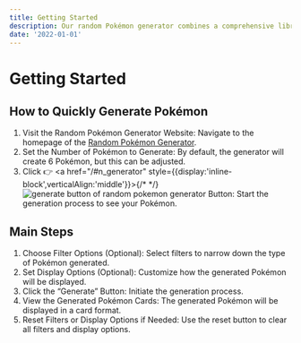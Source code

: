 ```yaml
---
title: Getting Started
description: Our random Pokémon generator combines a comprehensive library, extensive customization options, beautiful displays, and intelligent randomization to deliver an unmatched Pokémon generation experience.
date: '2022-01-01'
---
```



# Getting Started

## How to Quickly Generate Pokémon
1. Visit the Random Pokémon Generator Website: Navigate to the homepage of the [Random Pokémon Generator](/).
2. Set the Number of Pokémon to Generate: By default, the generator will create 6 Pokémon, but this can be adjusted.
3. Click 👉 <a href="/#n_generator" style={{display:'inline-block',verticalAlign:'middle'}}>{/* 
 */}<img src="/img/docs/generate-button.webp" alt="generate button of random pokemon generator" width={100} /></a> 
 Button: Start the generation process to see your Pokémon.

## Main Steps
1. Choose Filter Options (Optional): Select filters to narrow down the type of Pokémon generated.
2. Set Display Options (Optional): Customize how the generated Pokémon will be displayed.
3. Click the “Generate” Button: Initiate the generation process.
4. View the Generated Pokémon Cards: The generated Pokémon will be displayed in a card format.
5. Reset Filters or Display Options if Needed: Use the reset button to clear all filters and display options.